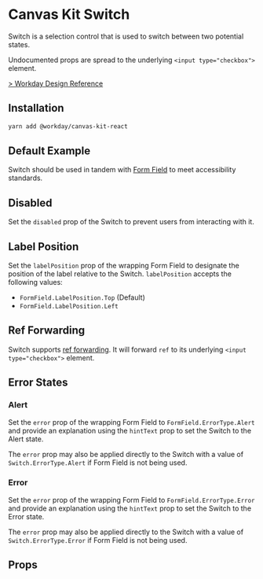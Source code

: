 


<Meta title="Components/Inputs/Switch/React" component={Switch} />

# Canvas Kit Switch

Switch is a selection control that is used to switch between two potential states.

Undocumented props are spread to the underlying `<input type="checkbox">` element.

[> Workday Design Reference](https://design.workday.com/components/inputs/switch)

## Installation

```sh
yarn add @workday/canvas-kit-react
```

## Default Example

Switch should be used in tandem with [Form Field](/docs/components-inputs-form-field-react--default)
to meet accessibility standards.

<ExampleCodeBlock code={Default} />

## Disabled

Set the `disabled` prop of the Switch to prevent users from interacting with it.

<ExampleCodeBlock code={Disabled} />

## Label Position

Set the `labelPosition` prop of the wrapping Form Field to designate the position of the label
relative to the Switch. `labelPosition` accepts the following values:

- `FormField.LabelPosition.Top` (Default)
- `FormField.LabelPosition.Left`

<ExampleCodeBlock code={LabelPosition} />

## Ref Forwarding

Switch supports [ref forwarding](https://reactjs.org/docs/forwarding-refs.html). It will forward
`ref` to its underlying `<input type="checkbox">` element.

<ExampleCodeBlock code={RefForwarding} />

## Error States

### Alert

Set the `error` prop of the wrapping Form Field to `FormField.ErrorType.Alert` and provide an
explanation using the `hintText` prop to set the Switch to the Alert state.

<ExampleCodeBlock code={Alert} />

The `error` prop may also be applied directly to the Switch with a value of `Switch.ErrorType.Alert`
if Form Field is not being used.

### Error

Set the `error` prop of the wrapping Form Field to `FormField.ErrorType.Error` and provide an
explanation using the `hintText` prop to set the Switch to the Error state.

<ExampleCodeBlock code={Error} />

The `error` prop may also be applied directly to the Switch with a value of `Switch.ErrorType.Error`
if Form Field is not being used.

## Props

<ArgsTable of={Switch} />
